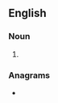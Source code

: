 ==English==

===Noun===
{{head|en|noun form}}

# {{plural of|en|ginner}}

===Anagrams===
* {{anagrams|en|a=eginnrs|Negrins|enrings}}